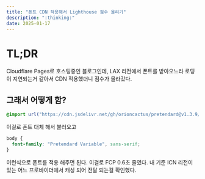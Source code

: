 ```yaml
---
title: "폰트 CDN 적용해서 Lighthouse 점수 올리기"
description: ":thinking:"
date: 2025-01-17
---
```


# TL;DR

Cloudflare Pages로 호스팅중인 블로그인데, LAX 리전에서 폰트를 받아오느라 로딩이 지연되는거 같아서 CDN 적용했더니 점수가 올라갔다.

## 그래서 어떻게 함?

```css
@import url("https://cdn.jsdelivr.net/gh/orioncactus/pretendard@v1.3.9/dist/web/variable/pretendardvariable.min.css");
```

이걸로 폰트 대체 해서 불러오고

```css
body {
  font-family: "Pretendard Variable", sans-serif;
}
```

이런식으로 폰트를 적용 해주면 된다. 이걸로 FCP 0.6초 줄였다.
내 기준 ICN 리전이 있는 어느 프로바이더에서 캐싱 되어 전달 되는걸 확인했다.